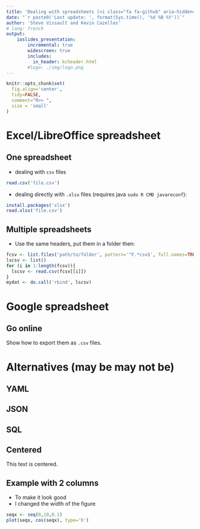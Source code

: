 ```yaml
---
title: 'Dealing with spreadsheets [<i class="fa fa-github" aria-hidden="true"></i>](https://github.com/KevCaz/mapsWithR)'
date: "`r paste0('Last update: ', format(Sys.time(), '%d %B %Y'))`"
author: 'Steve Vissault and Kevin Cazelles'
# lang: french
output:
    ioslides_presentation:
        incremental: true
        widescreen: true
        includes:
          in_header: kcheader.html  
        #logo: ./img/logo.png
---
```



```r
knitr::opts_chunk$set(
  fig.align='center',
  tidy=FALSE,
  comment="R>> ",
  size = 'small'
)
```



# Excel/LibreOffice spreadsheet

## One spreadsheet

- dealing with `csv` files

```r
read.csv('file.csv')
```

- dealing directly with `.xlsx` files (requires java `sudo R CMD javareconf`):

```r
install.packages('xlsx')
read.xlsx('file.csv')
```


## Multiple spreadsheets

- Use the same headers, put them in a folder then:

```r
fcsv <- list.files('path/to/folder', pattern='^F.*csv$', full.names=TRUE)
lscsv <- list()
for (i in 1:length(fcsv)){
  lscsv <- read.csv(fcsv[[i]])
}
mydat <- do.call('rbind', lscsv)
```


# Google spreadsheet

## Go online

Show how to export them as `.csv` files.



# Alternatives (may be may not be)

## YAML

## JSON

## SQL












## Centered

<div class="centered">
This text is centered.
</div>


## Example with 2 columns

<div class="columns-2">

  - To make it look good
  - I changed the width of the figure  

  ```r
  seqx <- seq(0,10,0.1)
  plot(seqx, cos(seqx), type='h')
  ```

</div>
